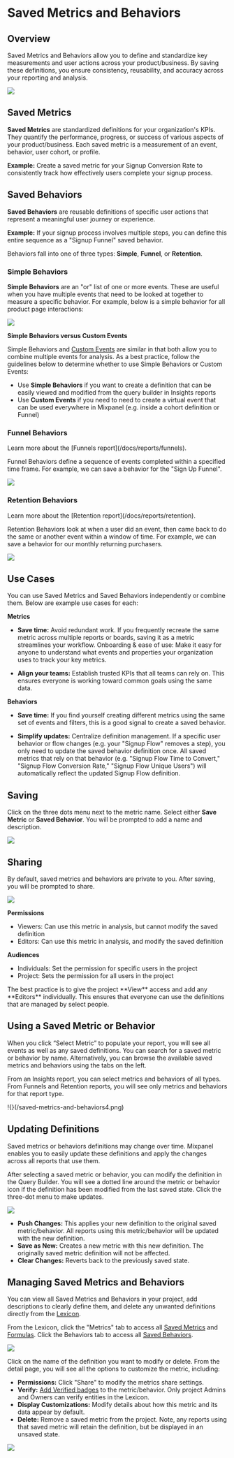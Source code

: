 
# Saved Metrics and Behaviors

## Overview

Saved Metrics and Behaviors allow you to define and standardize key measurements and user actions across your product/business. By saving these definitions, you ensure consistency, reusability, and accuracy across your reporting and analysis.

![](/saved-metrics-and-behaviors1.png)

## Saved Metrics

**Saved Metrics** are standardized definitions for your organization's KPIs. They quantify the performance, progress, or success of various aspects of your product/business. Each saved metric is a measurement of an event, behavior, user cohort, or profile.

**Example:** Create a saved metric for your Signup Conversion Rate to consistently track how effectively users complete your signup process.

## Saved Behaviors

**Saved Behaviors** are reusable definitions of specific user actions that represent a meaningful user journey or experience.

**Example:** If your signup process involves multiple steps, you can define this entire sequence as a "Signup Funnel" saved behavior.

Behaviors fall into one of three types: **Simple**, **Funnel**, or **Retention**.

### Simple Behaviors

**Simple Behaviors** are an "or" list of one or more events. These are useful when you have multiple events that need to be looked at together to measure a specific behavior. For example, below is a simple behavior for all product page interactions:

![](/saved-metrics-and-behaviors8.png)

**Simple Behaviors versus Custom Events**

Simple Behaviors and [Custom Events](/docs/features/custom-events) are similar in that both allow you to combine multiple events for analysis. As a best practice, follow the guidelines below to determine whether to use Simple Behaviors or Custom Events:

- Use **Simple Behaviors** if you want to create a definition that can be easily viewed and modified from the query builder in Insights reports
- Use **Custom Events** if you need to need to create a virtual event that can be used everywhere in Mixpanel (e.g. inside a cohort definition or Funnel) 


### Funnel Behaviors

<Callout type="info">
    Learn more about the [Funnels report](/docs/reports/funnels).
</Callout>

Funnel Behaviors define a sequence of events completed within a specified time frame. For example, we can save a behavior for the "Sign Up Funnel".

![](/saved-metrics-and-behaviors9.png)

### Retention Behaviors

<Callout type="info">
    Learn more about the [Retention report](/docs/reports/retention).
</Callout>

Retention Behaviors look at when a user did an event, then came back to do the same or another event within a window of time. For example, we can save a behavior for our monthly returning purchasers.

![](/saved-metrics-and-behaviors10.png)

## Use Cases
You can use Saved Metrics and Saved Behaviors independently or combine them. Below are example use cases for each: 

**Metrics**

- **Save time:** Avoid redundant work. If you frequently recreate the same metric across multiple reports or boards, saving it as a metric streamlines your workflow.
Onboarding & ease of use: Make it easy for anyone to understand what events and properties your organization uses to track your key metrics.

- **Align your teams:** Establish trusted KPIs that all teams can rely on. This ensures everyone is working toward common goals using the same data.

**Behaviors**

- **Save time:** If you find yourself creating different metrics using the same set of events and filters, this is a good signal to create a saved behavior. 

- **Simplify updates:** Centralize definition management. If a specific user behavior or flow changes (e.g. your "Signup Flow" removes a step), you only need to update the saved behavior definition once. All saved metrics that rely on that behavior (e.g. "Signup Flow Time to Convert," "Signup Flow Conversion Rate," "Signup Flow Unique Users") will automatically reflect the updated Signup Flow definition.

## Saving

Click on the three dots menu next to the metric name. Select either **Save Metric** or **Saved Behavior**. You will be prompted to add a name and description.

![](/saved-metrics-and-behaviors2.png)

## Sharing

By default, saved metrics and behaviors are private to you. After saving, you will be prompted to share.

![](/saved-metrics-and-behaviors3.png)

**Permissions**

- Viewers: Can use this metric in analysis, but cannot modify the saved definition
- Editors: Can use this metric in analysis, and modify the saved definition

**Audiences**
- Individuals: Set the permission for specific users in the project
- Project: Sets the permission for all users in the project

<Callout type="info">
    The best practice is to give the project **View** access and add any **Editors** individually. This ensures that everyone can use the definitions that are managed by select people.
</Callout>

## Using a Saved Metric or Behavior

When you click “Select Metric” to populate your report, you will see all events as well as any saved definitions. You can search for a saved metric or behavior by name. Alternatively, you can browse the available saved metrics and behaviors using the tabs on the left. 

From an Insights report, you can select metrics and behaviors of all types. From Funnels and Retention reports, you will see only metrics and behaviors for that report type.

!{}(/saved-metrics-and-behaviors4.png)

## Updating Definitions
Saved metrics or behaviors definitions may change over time. Mixpanel enables you to easily update these definitions and apply the changes across all reports that use them.

After selecting a saved metric or behavior, you can modify the definition in the Query Builder. You will see a dotted line around the metric or behavior icon if the definition has been modified from the last saved state. Click the three-dot menu to make updates.

![](/saved-metrics-and-behaviors5.png)

- **Push Changes:** This applies your new definition to the original saved metric/behavior. All reports using this metric/behavior will be updated with the new definition.
- **Save as New:** Creates a new metric with this new definition. The originally saved metric definition will not be affected.
- **Clear Changes:** Reverts back to the previously saved state.

## Managing Saved Metrics and Behaviors

You can view all Saved Metrics and Behaviors in your project, add descriptions to clearly define them, and delete any unwanted definitions directly from the [Lexicon](/docs/data-governance/lexicon).

From the Lexicon, click the "Metrics" tab to access all [Saved Metrics](/docs/features/saved-metrics-and-behaviors#saved-metrics) and [Formulas](/docs/reports/insights#formulas). Click the Behaviors tab to access all [Saved Behaviors](/docs/features/saved-metrics-and-behaviors#saved-behaviors).

![](/saved-metrics-and-behaviors6.png)

Click on the name of the definition you want to modify or delete. From the detail page, you will see all the options to customize the metric, including:
- **Permissions:** Click "Share" to modify the metrics share settings.
- **Verify:** [Add Verified badges](/docs/data-governance/lexicon#verify-data) to the metric/behavior. Only project Admins and Owners can verify entities in the Lexicon.
- **Display Customizations:** Modify details about how this metric and its data appear by default.
- **Delete:** Remove a saved metric from the project. Note, any reports using that saved metric will retain the definition, but be displayed in an unsaved state.

![](/saved-metrics-and-behaviors7.png)